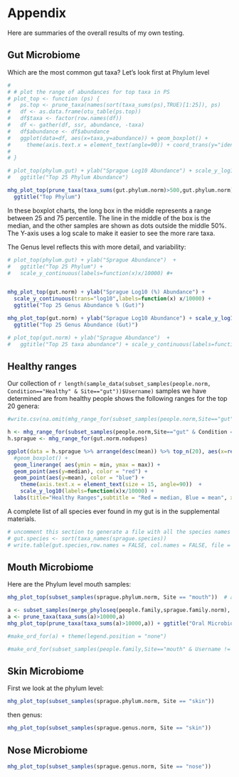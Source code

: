 # Appendix {#appendix}


Here are summaries of the overall results of my own testing.

## Gut Microbiome {#appendixGut}

Which are the most common gut taxa?  Let's look first at Phylum level

```r
# 
# # plot the range of abundances for top taxa in PS
# plot_top <- function (ps) {
#   ps.top <- prune_taxa(names(sort(taxa_sums(ps),TRUE)[1:25]), ps)
#   df <- as.data.frame(otu_table(ps.top))
#   df$taxa <- factor(row.names(df))
#   df <- gather(df, ssr, abundance, -taxa)
#   df$abundance <- df$abundance 
#   ggplot(data=df, aes(x=taxa,y=abundance)) + geom_boxplot() +
#     theme(axis.text.x = element_text(angle=90)) + coord_trans(y="identity") + ylab("Abundance (%)")
#   
# }

# plot_top(phylum.gut) + ylab("Sprague Log10 Abundance") + scale_y_log10() +
#   ggtitle("Top 25 Phylum Abundance")

mhg_plot_top(prune_taxa(taxa_sums(gut.phylum.norm)>500,gut.phylum.norm)) + ylab("Sprague Abundance")  +
  ggtitle("Top Phylum")
```


In these boxplot charts, the long box in the middle represents a range between 25 and 75 percentile. The line in the middle of the box is the median, and the other samples are shown as dots outside the middle 50%. The Y-axis uses a log scale to make it easier to see the more rare taxa.

The Genus level reflects this with more detail, and variability:

```r
# plot_top(phylum.gut) + ylab("Sprague Abundance")  +
#   ggtitle("Top 25 Phylum") +
#   scale_y_continuous(labels=function(x)x/10000) #+


mhg_plot_top(gut.norm) + ylab("Sprague Log10 (%) Abundance") + 
  scale_y_continuous(trans="log10",labels=function(x) x/10000) + 
  ggtitle("Top 25 Genus Abundance % (Gut)")

mhg_plot_top(gut.norm) + ylab("Sprague Log10 Abundance") + scale_y_log10() +
  ggtitle("Top 25 Genus Abundance (Gut)")

# plot_top(gut.norm) + ylab("Sprague Abundance")  +
#   ggtitle("Top 25 taxa abundance") + scale_y_continuous(labels=function(x)x/10000)
```

## Healthy ranges {#appendixHealthyRanges}

Our collection of `r length(sample_data(subset_samples(people.norm, Condition=="Healthy" & Site=="gut"))$Username)` samples we have determined are from healthy people shows the following ranges for the top 20 genera:

```r

#write.csv(na.omit(mhg_range_for(subset_samples(people.norm,Site=="gut" & Condition == "Healthy"))),file="healthy_ranges.csv")

h <- mhg_range_for(subset_samples(people.norm,Site=="gut" & Condition == "Healthy"))
h.sprague <- mhg_range_for(gut.norm.nodupes)

ggplot(data = h.sprague %>% arrange(desc(mean)) %>% top_n(20), aes(x=reorder(taxa,-mean),y=mean)) + 
  #geom_boxplot() +
  geom_linerange( aes(ymin = min, ymax = max)) + 
  geom_point(aes(y=median), color = "red") + 
  geom_point(aes(y=mean), color = "blue") + 
    theme(axis.text.x = element_text(size = 15, angle=90))  + 
    scale_y_log10(labels=function(x)x/10000) +
  labs(title="Healthy Ranges",subtitle = "Red = median, Blue = mean", x="Top 20 Taxa", y = "Abundance (log10 %)")

```

A complete list of all species ever found in my gut is in the supplemental materials.
```r
# uncomment this section to generate a file with all the species names found in my gut samples
# gut.species <- sort(taxa_names(sprague.species))
# write.table(gut.species,row.names = FALSE, col.names = FALSE, file = "spragueGutSpecies.csv")


```


## Mouth Microbiome {#appendixMyMouth}

Here are the Phylum level mouth samples:

```r
mhg_plot_top(subset_samples(sprague.phylum.norm, Site == "mouth"))  # also stored in the variable ```mouth```, created in "microbesInMouth".

a <- subset_samples(merge_phyloseq(people.family,sprague.family.norm), Site=="mouth" & Username != "cjt" & Date > "2016-02-01" & Date < "2017-09-01")
a <- prune_taxa(taxa_sums(a)>10000,a)
mhg_plot_top(prune_taxa(taxa_sums(a)>10000,a)) + ggtitle("Oral Microbiome Average Across Dozens of Samples (Species)")

#make_ord_for(a) + theme(legend.position = "none")

#make_ord_for(subset_samples(people.family,Site=="mouth" & Username != "cjt" & Date > "2016-02-01"))
```


## Skin Microbiome {#appendixMySkin}

First we look at the phylum level:

```r
mhg_plot_top(subset_samples(sprague.phylum.norm, Site == "skin"))
```

then genus:

```r
mhg_plot_top(subset_samples(sprague.genus.norm, Site == "skin"))
```


## Nose Microbiome {#appendixMyNose}

```r
mhg_plot_top(subset_samples(sprague.genus.norm, Site == "nose"))
```

